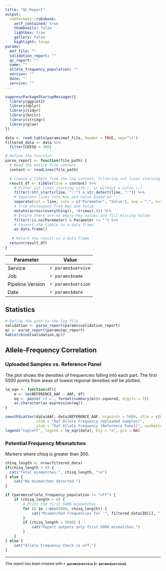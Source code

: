 ---
title: "QC-Report"
output:
  rmdformats::robobook:
    self_contained: true
    thumbnails: false
    lightbox: true
    gallery: false
    highlight: tango
params:
  maf_file: ""
  validation_report: ""
  qc_report: ""
  name: ""
  allele_frequency_population: ""
  version: ""
  date: ""
  service: ""
---

```{r setup, echo=FALSE, include=FALSE}
suppressPackageStartupMessages({
  library(ggplot2)
  library(dplyr)
  library(tidyr)
  library(knitr)
  library(stringr)
  library(glue)
})
```

```{r echo=FALSE}
data <- read.table(params$maf_file, header = TRUE, sep="\t")
filtered_data <- data %>%
  filter(CHISQ > 300)

# Define the function
parse_report <- function(file_path) {
  # Read the entire file content
  content <- readLines(file_path)

  # Create a tibble from the log content, filtering out lines starting with :: and those without ':'
  result_df <- tibble(line = content) %>%
    # Filter out lines starting with :: or without a colon (:)
    filter(!str_starts(line, "::") & str_detect(line, ":")) %>%
    # Separate lines into Key and Value based on ':'
    separate(col = line, into = c("Parameter", "Value"), sep = ":", extra = "merge") %>%
    # Trim whitespace from Key and Value
    mutate(across(everything(), ~trimws(.))) %>%
    # Ensure there are no empty Key values and fill missing Values
    filter(!is.na(Parameter) & Parameter != "") %>%
    # Convert the tibble to a data frame
    as.data.frame()
  
   # Return the result as a data frame
  return(result_df)
}
```

| Parameter        | Value                       |
|------------------|-----------------------------|
| Service             | `r params$service`             |
| Job              | `r params$name`            |
| Pipeline Version | `r params$version`          |
| Date             | `r params$date`             |

## Statistics
```{r echo=FALSE, warning=FALSE}
# Define the path to the log file
validation <- parse_report(params$validation_report)
qc <- parse_report(params$qc_report)
kable(rbind(validation,qc))

```

## Allele-Frequency Correlation

### Uploaded Samples vs. Reference Panel

The plot shows the densities of frequencies falling into each part. The first 5000 points from areas of lowest regional densities will be plotted.

```{r echo=FALSE}

lm_eqn <- function(df){
    m <- lm(REFERENCE_AAF ~ AAF, df)
    eq <- paste('r2 =', format(summary(m)$r.squared, digits = 3))
    as.character(as.expression(eq))
}

smoothScatter(data$AAF, data$REFERENCE_AAF, nrpoints = 5000, xlim = c(0, 1),
              xlab = "Ref Allele Frequency (Uploaded Samples)", 
              ylab = "Ref Allele Frequency (Reference Panel)", useRaster = TRUE)
legend("topleft", legend = lm_eqn(data), bty = "n", pch = NA)


```

### Potential Frequency Mismatches

Markers where chisq is greater than 300. 

```{r echo=FALSE}
chisq_length <- nrow(filtered_data)
if(chisq_length > 0) {
  cat("Total mismatches:", chisq_length, "\n")
} else {
    cat("No mismatches detected.")
}

if (params$allele_frequency_population != "off") {
    if (chisq_length > 0) {
        # Print the first 5000 mismatches
        for (i in 1:min(5000, chisq_length)) {
            cat("Mismatched frequencies for '", filtered_data$ID[i], "' f[", filtered_data$REF[i], ",", filtered_data$ALT[i],"] = [", (1-filtered_data$AAF[i]), ",", filtered_data$AAF[i],"] vs [", (1-filtered_data$REFERENCE_AAF[i]), ",", filtered_data$REFERENCE_AAF[i],"], chisq ", filtered_data$CHISQ[i], "\n", sep = "")
        }
        if (chisq_length > 5000) {
            cat("Report outputs only first 5000 mismatches.")
        }
    }
} else {
    cat("Allele Frequency Check is off.")
}
```

---

<small>
This report has been created with **`r params$service` (`r params$version`)**.
</small>